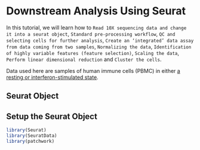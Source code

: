 # Downstream Analysis Using Seurat {#downstream}

In this tutorial, we will learn how to `Read 10X sequencing data and change it into a seurat object`, `Standard pre-processing workflow`, `QC and selecting cells for further analysis`, `Create an ‘integrated’ data assay from data coming from two samples`, `Normalizing the data`, `Identification of highly variable features (feature selection)`, `Scaling the data`, `Perform linear dimensional reduction` and `Cluster the cells`.

Data used here are samples of human immune cells (PBMC) in either [a resting or interferon-stimulated state](https://www.nature.com/articles/nbt.4042).

## Seurat Object

## Setup the Seurat Object

```r
library(Seurat)
library(SeuratData)
library(patchwork)
```


